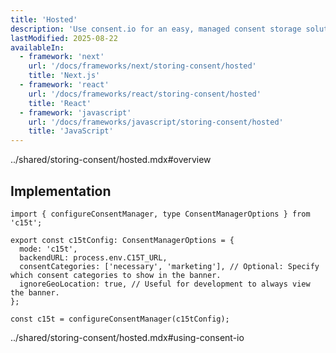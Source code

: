 ```yaml
---
title: 'Hosted'
description: 'Use consent.io for an easy, managed consent storage solution with minimal setup'
lastModified: 2025-08-22
availableIn:
  - framework: 'next'
    url: '/docs/frameworks/next/storing-consent/hosted'
    title: 'Next.js'
  - framework: 'react'
    url: '/docs/frameworks/react/storing-consent/hosted'
    title: 'React'
  - framework: 'javascript'
    url: '/docs/frameworks/javascript/storing-consent/hosted'
    title: 'JavaScript'
---
```


<include>../shared/storing-consent/hosted.mdx#overview</include>

## Implementation

```tsx
import { configureConsentManager, type ConsentManagerOptions } from 'c15t';

export const c15tConfig: ConsentManagerOptions = {
  mode: 'c15t',
  backendURL: process.env.C15T_URL,
  consentCategories: ['necessary', 'marketing'], // Optional: Specify which consent categories to show in the banner. 
  ignoreGeoLocation: true, // Useful for development to always view the banner.
};

const c15t = configureConsentManager(c15tConfig);
```

<include>../shared/storing-consent/hosted.mdx#using-consent-io</include>
